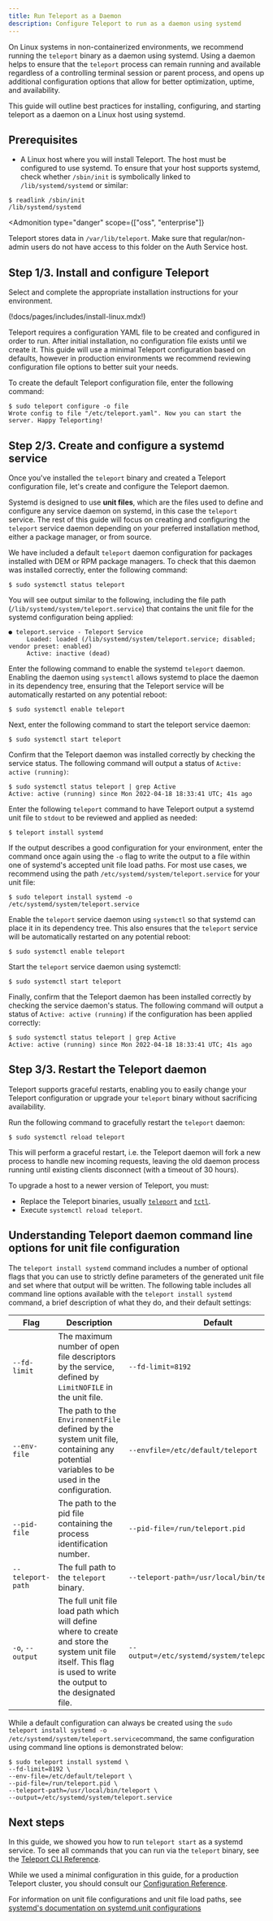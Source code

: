 ```yaml
---
title: Run Teleport as a Daemon
description: Configure Teleport to run as a daemon using systemd
---
```

On Linux systems in non-containerized environments, we recommend running the `teleport` binary as a daemon using systemd.
Using a daemon helps to ensure that the `teleport` process can remain running and available regardless of a controlling terminal session or parent process, and opens up additional
configuration options that allow for better optimization, uptime, and availability.

This guide will outline best practices for installing, configuring, and starting teleport as a daemon on a Linux host using systemd.

## Prerequisites

- A Linux host where you will install Teleport. The host must be configured to use
systemd. To ensure that your host supports systemd, check whether `/sbin/init` is symbolically linked to
`/lib/systemd/systemd` or similar:

```code
$ readlink /sbin/init
/lib/systemd/systemd
```

<Admonition
  type="danger"
  scope={["oss", "enterprise"]}
>

  Teleport stores data in `/var/lib/teleport`. Make sure that regular/non-admin
  users do not have access to this folder on the Auth Service host.

</Admonition>

## Step 1/3. Install and configure Teleport

Select and complete the appropriate installation instructions for your environment.

(!docs/pages/includes/install-linux.mdx!)

Teleport requires a configuration YAML file to be created and configured in order to run. After initial installation, no
configuration file exists until we create it. This guide will use a minimal Teleport configuration based on defaults, however in production environments we
recommend reviewing configuration file options to better suit your needs.

To create the default Teleport configuration file, enter the following command:

```code
$ sudo teleport configure -o file
Wrote config to file "/etc/teleport.yaml". Now you can start the server. Happy Teleporting!
```

## Step 2/3. Create and configure a systemd service

Once you've installed the `teleport` binary and created a Teleport configuration file, let's create and configure the Teleport daemon.

Systemd is designed to use **unit files**, which are the files used to define and configure
any service daemon on systemd, in this case the `teleport` service. The rest of this guide will focus on creating and configuring the `teleport` service daemon depending on your preferred installation method, either a package manager, or from source.

<Tabs>
  <TabItem label="Package Manager Installation">

  We have included a default `teleport` daemon configuration for packages installed with DEM or RPM package managers. To check that this daemon was installed correctly,
  enter the following command:

  ```code
  $ sudo systemctl status teleport
  ```

  You will see output similar to the following, including the file path (`/lib/systemd/system/teleport.service`) that contains the unit file for the systemd configuration being applied:

  ```code
  ● teleport.service - Teleport Service
       Loaded: loaded (/lib/systemd/system/teleport.service; disabled; vendor preset: enabled)
       Active: inactive (dead)
  ```

  Enter the following command to enable the systemd `teleport` daemon. Enabling the daemon using `systemctl` allows systemd to place the daemon in its dependency tree, ensuring that the Teleport service will be automatically restarted on any potential reboot:

  ```code
  $ sudo systemctl enable teleport
  ```

  Next, enter the following command to start the teleport service daemon:

  ```code
  $ sudo systemctl start teleport
  ```

  Confirm that the Teleport daemon was installed correctly by checking the service status. The following command will output a status of `Active: active (running)`:

  ```code
  $ sudo systemctl status teleport | grep Active
  Active: active (running) since Mon 2022-04-18 18:33:41 UTC; 41s ago
  ```
  </TabItem>

  <TabItem label="Source Installation">

  Enter the following `teleport` command to have Teleport output a systemd unit file to `stdout` to be reviewed and applied as needed:

  ```code
  $ teleport install systemd
  ```

  If the output describes a good configuration for your environment, enter the command once again using the `-o` flag to
  write the output to a file within one of systemd's accepted unit file load paths. For most use cases, we recommend using the path `/etc/systemd/system/teleport.service` for your unit file:

  ```code
  $ sudo teleport install systemd -o /etc/systemd/system/teleport.service
  ```

  Enable the `teleport` service daemon using `systemctl` so that systemd can place it in its dependency tree. This also ensures that the `teleport` service will be automatically restarted on any potential reboot:

  ```code
  $ sudo systemctl enable teleport
  ```

  Start the `teleport` service daemon using systemctl:

  ```code
  $ sudo systemctl start teleport
  ```

  Finally, confirm that the Teleport daemon has been installed correctly by checking the service daemon's status. The following command will output a status of `Active: active (running)` if the configuration has been applied correctly:

  ```code
  $ sudo systemctl status teleport | grep Active
  Active: active (running) since Mon 2022-04-18 18:33:41 UTC; 41s ago
  ```
  </TabItem>
</Tabs>

## Step 3/3. Restart the Teleport daemon

Teleport supports graceful restarts, enabling you to easily change your Teleport
configuration or upgrade your `teleport` binary without sacrificing
availability.

Run the following command to gracefully restart the `teleport` daemon:

```code
$ sudo systemctl reload teleport
```

This will perform a graceful restart, i.e. the Teleport daemon will fork a new
process to handle new incoming requests, leaving the old daemon process running
until existing clients disconnect (with a timeout of 30 hours).

<Admonition title="Upgrading" type="tip">

To upgrade a host to a newer version of Teleport, you must:

- Replace the Teleport binaries, usually
  [`teleport`](../../../reference/cli/teleport.mdx) and
  [`tctl`](../../../reference/cli/tctl.mdx).
- Execute `systemctl reload teleport`.

</Admonition>

## Understanding Teleport daemon command line options for unit file configuration

The `teleport install systemd` command includes a number of optional flags that you can use to strictly define parameters of the generated unit file and set where that output will be written.
The following table includes all command line options available with the `teleport install systemd` command, a brief description of what they do, and their default settings:

| Flag | Description | Default |
| --- | ----------- | ---- |
| `--fd-limit` | The maximum number of open file descriptors by the service, defined by `LimitNOFILE` in the unit file. |  `--fd-limit=8192` |
| `--env-file` | The path to the `EnvironmentFile` defined by the system unit file, containing any potential variables to be used in the configuration. | `--envfile=/etc/default/teleport` |
| `--pid-file` | The path to the pid file containing the process identification number. | `--pid-file=/run/teleport.pid` |
| `--teleport-path` | The full path to the `teleport` binary. | `--teleport-path=/usr/local/bin/teleport` |
| `-o`, `--output` | The full unit file load path which will define where to create and store the system unit file itself. This flag is used to write the output to the designated file. | `--output=/etc/systemd/system/teleport.service` |

While a default configuration can always be created using the `sudo teleport install systemd -o /etc/systemd/system/teleport.service`command,
the same configuration using command line options is demonstrated below:

```code
$ sudo teleport install systemd \
--fd-limit=8192 \
--env-file=/etc/default/teleport \
--pid-file=/run/teleport.pid \
--teleport-path=/usr/local/bin/teleport \
--output=/etc/systemd/system/teleport.service
```

## Next steps

In this guide, we showed you how to run `teleport start` as a systemd service.
To see all commands that you can run via the `teleport` binary, see the
[Teleport CLI Reference](../../../reference/cli/teleport.mdx).

While we used a minimal configuration in this guide, for a production Teleport
cluster, you should consult our
[Configuration Reference](../../../reference/config.mdx).

For information on unit file configurations and unit file load paths,
see [systemd's documentation on systemd.unit configurations](https://www.freedesktop.org/software/systemd/man/systemd.unit.html)
